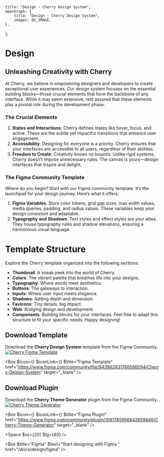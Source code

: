 
	title: "Design - Cherry Design System",
	openGraph: {
		title: "Design - Cherry Design System",
		images: OG_IMAGE,
	},
};

# Design

## Unleashing Creativity with Cherry

At Cherry, we believe in empowering designers and developers to create exceptional user experiences. Our design system focuses on the essential building blocks—those crucial elements that form the backbone of any interface. While it may seem extensive, rest assured that these elements play a pivotal role during the development phase.

### The Crucial Elements

1. **States and Interactions**: Cherry defines states like hover, focus, and active. These are the subtle yet impactful transitions that enhance user engagement.
2. **Accessibility**: Designing for everyone is a priority. Cherry ensures that your interfaces are accessible to all users, regardless of their abilities.
3. **Freedom to Create**: Creativity knows no bounds. Unlike rigid systems, Cherry doesn’t impose unnecessary rules. The canvas is yours—design interfaces that inspire and delight.

### The Figma Community Template

Where do you begin? Start with our Figma community template. It’s the launchpad for your design journey. Here’s what it offers:

1. **Figma Variables**: Store color tokens, grid gap sizes, max width values, media queries, padding, and radius values. These variables keep your design consistent and adaptable.
2. **Typography and Shadows**: Text styles and effect styles are your allies. They house typography rules and shadow elevations, ensuring a harmonious visual language.

# Template Structure

Explore the Cherry template organized into the following sections:

-   **Thumbnail**: A sneak peek into the world of Cherry.
-   **Colors**: The vibrant palette that breathes life into your designs.
-   **Typography**: Where words meet aesthetics.
-   **Buttons**: The gateways to interaction.
-   **Inputs**: Where user input meets elegance.
-   **Shadows**: Adding depth and dimension.
-   **Favicons**: Tiny details, big impact.
-   **Web**: Bridging design and development.
-   **Components**: Building blocks for your interfaces.
    Feel free to adapt this structure to fit your specific needs. Happy designing!

## Download Template

Download the **Cherry Design System** template from the Figma Community.
[![Cherry Figma Template](/figma-template.jpg)](https://www.figma.com/community/file/943862931766586094/Cherry-Design-System)

<Box
	$icon={<IconFile />}
	$iconLink={<IconFigma />}
	$title="Figma Template"
	href="https://www.figma.com/community/file/943862931766586094/Cherry-Design-System"
	target="_blank"
/>

## Download Plugin

Download the **Cherry Theme Generator** plugin from the Figma Community.
[![Cherry Theme Generator](/figma-plugin.jpg)](https://www.figma.com/community/plugin/1091785956842659849/Cherry-Theme-Generator)

<Box
	$icon={<IconPlugin />}
	$iconLink={<IconFigma />}
	$title="Figma Plugin"
	href="https://www.figma.com/community/plugin/1091785956842659849/Cherry-Theme-Generator"
	target="_blank"
/>

<Space $xs={20} $lg={40} />

<Box
	$title="Figma"
	$text="Start designing with Figma."
	href="/docs/design/figma"
/>
